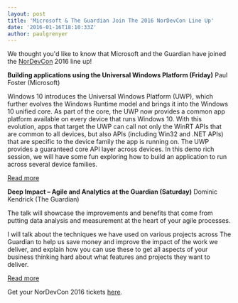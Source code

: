 ```yaml
---
layout: post
title: 'Microsoft & The Guardian Join The 2016 NorDevCon Line Up'
date: '2016-01-16T18:10:33Z'
author: paulgrenyer
---
```


We thought you'd like to know that Microsoft and the Guardian have joined the [NorDevCon](http://nordevcon.com/) 2016 line up!

**Building applications using the Universal Windows Platform (Friday)** Paul Foster (Microsoft)

Windows 10 introduces the Universal Windows Platform (UWP), which further evolves the Windows Runtime model and brings it into the Windows 10 unified core. As part of the core, the UWP now provides a common app platform available on every device that runs Windows 10. With this evolution, apps that target the UWP can call not only the WinRT APIs that are common to all devices, but also APIs (including Win32 and .NET APIs) that are specific to the device family the app is running on. The UWP provides a guaranteed core API layer across devices. In this demo rich session, we will have some fun exploring how to build an application to run across several device families.

[Read more](http://www.nordevcon.com/sessions/#paulfoster)

**Deep Impact – Agile and Analytics at the Guardian (Saturday)** Dominic Kendrick (The Guardian)

The talk will showcase the improvements and benefits that come from putting data analysis and measurement at the heart of your agile processes.

I will talk about the techniques we have used on various projects across The Guardian to help us save money and improve the impact of the work we deliver, and explain how you can use these to get all aspects of your business thinking hard about what features and projects they want to deliver.

[Read more](http://www.nordevcon.com/sessions/#dominickendrick)

Get your NorDevCon 2016 tickets [here](http://nordevcon2016.eventbrite.co.uk/).